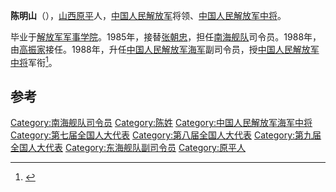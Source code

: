 '''陈明山'''（{{bd|1931年|||catIdx=}}），[[山西|山西]][[原平|原平]]人，[[中国人民解放军|中国人民解放军]]将领、[[中国人民解放军中将|中国人民解放军中将]]。

毕业于[[解放军军事学院|解放军军事学院]]。1985年，接替[[张朝忠|张朝忠]]，担任[[南海舰队|南海舰队]]司令员。1988年，由[[高振家|高振家]]接任。1988年，升任[[中国人民解放军海军|中国人民解放军海军]]副司令员，授[[中国人民解放军中将|中国人民解放军中将]]军衔<ref>{{cite web|title=陈明山|url=http://www.sxgov.cn/yp-xzcm/yp-xzcm_content/2012-01/11/content_1389290.htm|publisher=忻州传媒网|accessdate=2012-03-12|deadurl=yes|archiveurl=https://web.archive.org/web/20160304083726/http://www.sxgov.cn/yp-xzcm/yp-xzcm_content/2012-01/11/content_1389290.htm|archivedate=2016-03-04}}</ref>。

== 参考 ==
{{reflist}}
{{start box}}
{{s-mil}}
{{succession box|[[张朝忠|张朝忠]]|[[高振家|高振家]]|[[中国人民解放军|中国人民解放军]][[南海舰队|南海舰队]]司令员|1985年8月-1988年1月}}
{{end box}}
{{中国军事人物小作品}}

[[Category:南海舰队司令员|Category:南海舰队司令员]]
[[Category:陈姓|Category:陈姓]]
[[Category:中国人民解放军海军中将|Category:中国人民解放军海军中将]]
[[Category:第七届全国人大代表|Category:第七届全国人大代表]]
[[Category:第八届全国人大代表|Category:第八届全国人大代表]]
[[Category:第九届全国人大代表|Category:第九届全国人大代表]]
[[Category:东海舰队副司令员|Category:东海舰队副司令员]]
[[Category:原平人|Category:原平人]]